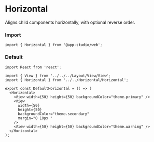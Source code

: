 # Horizontal

Aligns child components horizontally, with optional reverse order.

### **Import**
  ```tsx
  import { Horizontal } from '@app-studio/web';
  ```

### **Default**
```tsx
import React from 'react';

import { View } from '../../../Layout/View/View';
import { Horizontal } from '../../Horizontal/Horizontal';

export const DefaultHorizontal = () => (
  <Horizontal>
    <View width={50} height={50} backgroundColor="theme.primary" />
    <View
      width={50}
      height={50}
      backgroundColor="theme.secondary"
      margin="0 10px "
    />
    <View width={50} height={50} backgroundColor="theme.warning" />
  </Horizontal>
);

```

